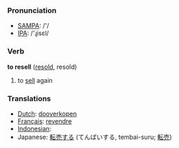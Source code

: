 === Pronunciation ===
*[[w:SAMPA|SAMPA]]: /'/
*[[w:IPA|IPA]]: /'ɻisεl/

=== Verb ===

'''to resell''' ([[resold]], resold)

# to [[sell]] again

=== Translations ===
*[[Dutch]]: [[dooverkopen]]
*[[Français]]: [[revendre]]
*[[Indonesian]]: [[]]
*Japanese: [[転売する]] (てんばいする, tembai-suru; [[転売]])